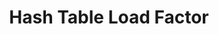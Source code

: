 ---
id: "q_ds8"
questionType: "MULTIPLE_CHOICE"
title: "Hash Table Load Factor"
description: "What does the load factor in a hash table represent?"
difficulty: "HARD"
category: "Data Structures"
options:
  - "Number of collisions"
  - "Size of the hash table"
  - "Ratio of number of elements to table size"
  - "Number of buckets used"
correctAnswer: 2
---